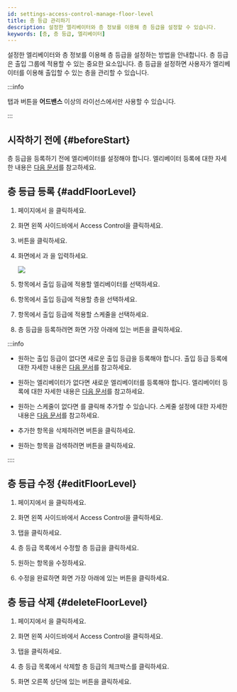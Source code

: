 ```yaml
---
id: settings-access-control-manage-floor-level
title: 층 등급 관리하기
description: 설정한 엘리베이터와 층 정보를 이용해 층 등급을 설정할 수 있습니다.
keywords: [층, 층 등급, 엘리베이터]
---
```


설정한 엘리베이터와 층 정보를 이용해 층 등급을 설정하는 방법을 안내합니다. 층 등급은 출입 그룹에 적용할 수 있는 중요한 요소입니다. 층 등급을 설정하면 사용자가 엘리베이터를 이용해 출입할 수 있는 층을 관리할 수 있습니다.

:::info

<Cmd sid='ag.floorLevel.title' product='2' /> 탭과 <Cmd sid='ac.al.main.addFloorlevel.button' product='2' /> 버튼을 **어드밴스** 이상의 라이선스에서만 사용할 수 있습니다.

:::


## 시작하기 전에 {#beforeStart}

층 등급을 등록하기 전에 엘리베이터를 설정해야 합니다. 엘리베이터 등록에 대한 자세한 내용은 [다음 문서](settings-elevators-add)를 참고하세요.


## 층 등급 등록 {#addFloorLevel}

1. <Cmd sid='shell.header.launcher' /> 페이지에서 <Cmd sid='shell.header.setting' />을 클릭하세요.

1. 화면 왼쪽 사이드바에서 <Cmd>Access Control</Cmd>을 클릭하세요.

1. <Cmd sid='ac.al.main.addFloorlevel.button' product='2' /> 버튼을 클릭하세요.

1. <Cmd sid='ac.al.addFloorlevel.top' product='2' /> 화면에서 <Cmd sid='common.name' product='2' />과 <Cmd sid='common.description' product='2' />을 입력하세요.

    <Image src='/img/biostarx-settings-add-access-floor-level.png' />

1. <Cmd sid='ac.al.list.column.elevator' product='2' /> 항목에서 출입 등급에 적용할 엘리베이터를 선택하세요.

1. <Cmd sid='ac.al.list.column.floorName' product='2' /> 항목에서 출입 등급에 적용할 층을 선택하세요.

1. <Cmd sid='common.schedule' product='2' /> 항목에서 출입 등급에 적용할 스케줄을 선택하세요.

1. 층 등급을 등록하려면 화면 가장 아래에 있는 <Cmd sid='button.apply' product='2' /> 버튼을 클릭하세요.

:::info

* 원하는 출입 등급이 없다면 새로운 출입 등급을 등록해야 합니다. 출입 등급 등록에 대한 자세한 내용은 [다음 문서](settings-access-control-manage-access-level)를 참고하세요.

* 원하는 엘리베이터가 없다면 새로운 엘리베이터를 등록해야 합니다. 엘리베이터 등록에 대한 자세한 내용은 [다음 문서](settings-elevators-add)를 참고하세요.

* 원하는 스케줄이 없다면 <Cmd sid='button.plusAddSchedule' product='2' />를 클릭해 추가할 수 있습니다. 스케줄 설정에 대한 자세한 내용은 [다음 문서](#)를 참고하세요.

* 추가한 항목을 삭제하려면 <IcTrash2 /> 버튼을 클릭하세요.

* 원하는 항목을 검색하려면 <IcSearch /> 버튼을 클릭하세요.

::::


## 층 등급 수정 {#editFloorLevel}

1. <Cmd sid='shell.header.launcher' /> 페이지에서 <Cmd sid='shell.header.setting' />을 클릭하세요.

1. 화면 왼쪽 사이드바에서 <Cmd>Access Control</Cmd>을 클릭하세요.

1. <Cmd sid='ag.floorLevel.title' product='2' /> 탭을 클릭하세요.

1. 층 등급 목록에서 수정할 층 등급을 클릭하세요.

1. 원하는 항목을 수정하세요.

1. 수정을 완료하면 화면 가장 아래에 있는 <Cmd sid='button.apply' product='2' /> 버튼을 클릭하세요.


## 층 등급 삭제 {#deleteFloorLevel}

1. <Cmd sid='shell.header.launcher' /> 페이지에서 <Cmd sid='shell.header.setting' />을 클릭하세요.

1. 화면 왼쪽 사이드바에서 <Cmd>Access Control</Cmd>을 클릭하세요.

1. <Cmd sid='ag.floorLevel.title' product='2' /> 탭을 클릭하세요.

1. 층 등급 목록에서 삭제할 층 등급의 체크박스를 클릭하세요.

1. 화면 오른쪽 상단에 있는 <Cmd sid='ac.al.main.deleteFloorlevel.button' product='2' /> 버튼을 클릭하세요.